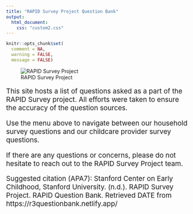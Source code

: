 ```yaml
---
title: "RAPID Survey Project Question Bank"
output: 
  html_document:
    css: "custom2.css"
---
```


```r
knitr::opts_chunk$set(
  comment = NA,
  warning = FALSE,
  message = FALSE)
```

![RAPID Survey Project](G:/Shared drives/Projects/RAPID/EE_R3 Question Bank/_Site/Data/QBPIC.png)

<p style="font-size:14pt">This site hosts a list of questions asked as a part of the RAPID Survey project. All efforts were taken to ensure the accuracy of the question sources.</p>

<p style="font-size:14pt">Use the menu above to navigate between our household survey questions and our childcare provider survey questions.</p>

<p style="font-size:14pt">If there are any questions or concerns, please do not hesitate to reach out to the RAPID Survey Project team.</p>

<p style="font-size:14pt">Suggested citation (APA7): 
Stanford Center on Early Childhood, Stanford University. (n.d.). RAPID Survey Project. RAPID Question Bank. Retrieved DATE from https://r3questionbank.netlify.app/  </p>


```r

```

```r


```


```r


```




